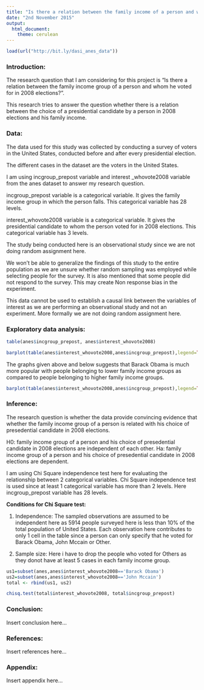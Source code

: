 ```yaml
---
title: "Is there a relation between the family income of a person and whom he voted for in 2008 elections?"
date: "2nd November 2015"
output:
  html_document:
    theme: cerulean
---
```


<!-- For more info on RMarkdown see http://rmarkdown.rstudio.com/ -->

<!-- Enter the code required to load your data in the space below. The data will be loaded but the line of code won't show up in your write up (echo=FALSE) in order to save space-->
```r
load(url("http://bit.ly/dasi_anes_data"))
```

<!-- In the remainder of the document, add R code chunks as needed -->

### Introduction:

The research question that I am considering for this project is "Is there a relation between the family income group of a person and whom he voted for in 2008 elections?". 

This research tries to answer the question whether there is a relation between the choice of a presidential candidate by a person in 2008 elections and his family income.
 
### Data:

The data used for this study was collected by conducting a survey of voters in the United States, conducted before and after every presidential election.

The different cases in the dataset are the voters in the United States.

I am using incgroup_prepost variable and interest _whovote2008 variable from the anes dataset to answer my research question. 

incgroup_prepost variable is a categorical variable. It gives the family income group in which the person falls. This categorical variable has 28 levels.

interest_whovote2008 variable is a categorical variable. It gives the presidential candidate to whom the person voted for in 2008 elections. This categorical variable has 3 levels.

The study being conducted here is an observational study since we are not doing random assignment here.

We won't be able to generalize the findings of this study to the entire population as we are unsure whether random sampling was employed while selecting people for the survey. It is also mentioned that some people did not respond to the survey. This may create Non response bias in the experiment.

This data cannot be used to establish a causal link between the variables of interest as we are performing an observational study and not an experiment. More formally we are not doing random assignment here. 

### Exploratory data analysis:


```r
table(anes$incgroup_prepost, anes$interest_whovote2008)
```


```r
barplot(table(anes$interest_whovote2008,anes$incgroup_prepost),legend=TRUE,beside = TRUE)
```

The graphs given above and below suggests that Barack Obama is much more popular with people belonging to lower family income groups as compared to people belonging to higher family income groups.

```r
barplot(table(anes$interest_whovote2008,anes$incgroup_prepost),legend=TRUE)
```


### Inference:

The research question is whether the data provide convincing evidence that whether the family income group of a person is related with his choice of presedential candidate in 2008 elections.

H0: family income group of a person and his choice of presedential candidate in 2008 elections are independent of each other.
Ha: family income group of a person and his choice of presedential candidate in 2008 elections are dependent.

I am using Chi Square independence test here for evaluating the relationship between 2 categorical variables. Chi Square independence test is used since at least 1 categorical variable has more than 2 levels. Here incgroup_prepost variable has 28 levels.

**Conditions for Chi Square test:**

1. Independence: 
The sampled observations are assumed to be independent here as  5914 people surveyed here is less than 10% of the total population of United States. Each observation here contributes to only 1 cell in the table since a person can only specify that he voted for Barack Obama, John Mccain or Other.

2. Sample size: Here i have to drop the people who voted for Others as they donot have at least 5 cases in each family income group.

```r
us1=subset(anes,anes$interest_whovote2008=='Barack Obama')
us2=subset(anes,anes$interest_whovote2008=='John Mccain')
total <- rbind(us1, us2) 
```

```r
chisq.test(total$interest_whovote2008, total$incgroup_prepost)
```

### Conclusion:

Insert conclusion here...

### References:

Insert references here...

### Appendix:

Insert appendix here...